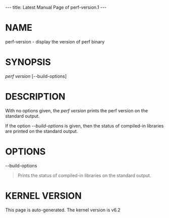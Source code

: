 ---
title: Latest Manual Page of perf-version.1
---


= NAME =

perf-version - display the version of perf binary

= SYNOPSIS =

''perf version'' [--build-options]

= DESCRIPTION =

With no options given, the ''perf version'' prints the perf version on the standard output.

If the option ''--build-options'' is given, then the status of compiled-in libraries are printed on the standard output.

= OPTIONS =

--build-options

<blockquote>Prints the status of compiled-in libraries on the standard output.
</blockquote>


= KERNEL VERSION =

This page is auto-generated.  The kernel version is v6.2